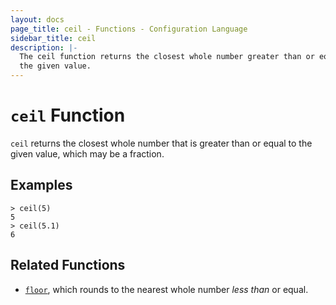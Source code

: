 ```yaml
---
layout: docs
page_title: ceil - Functions - Configuration Language
sidebar_title: ceil
description: |-
  The ceil function returns the closest whole number greater than or equal to
  the given value.
---
```


# `ceil` Function

`ceil` returns the closest whole number that is greater than or equal to the
given value, which may be a fraction.

## Examples

```shell-session
> ceil(5)
5
> ceil(5.1)
6
```

## Related Functions

- [`floor`](/docs/from-1.5/functions/numeric/floor), which rounds to the nearest whole number _less than_
  or equal.

